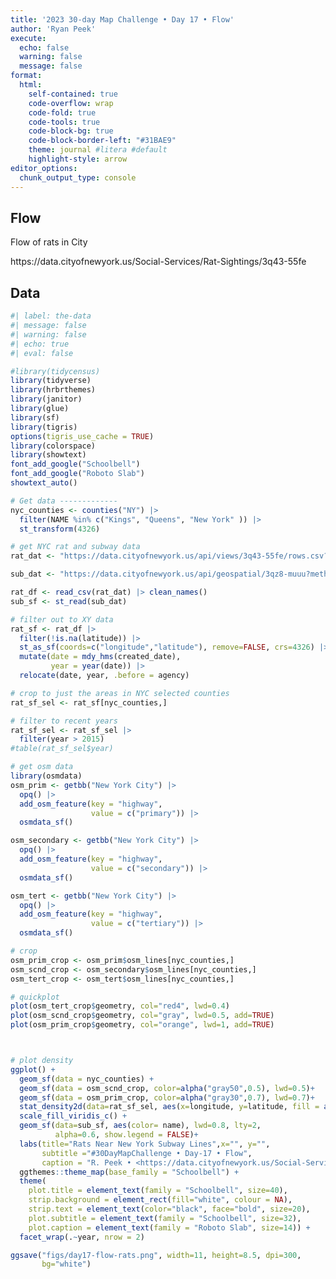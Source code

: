 ```yaml
---
title: '2023 30-day Map Challenge • Day 17 • Flow'
author: 'Ryan Peek'
execute:
  echo: false
  warning: false
  message: false
format: 
  html:
    self-contained: true
    code-overflow: wrap
    code-fold: true
    code-tools: true
    code-block-bg: true
    code-block-border-left: "#31BAE9"
    theme: journal #litera #default
    highlight-style: arrow
editor_options: 
  chunk_output_type: console
---
```


## Flow

Flow of rats in City

https://data.cityofnewyork.us/Social-Services/Rat-Sightings/3q43-55fe

## Data

```r
#| label: the-data
#| message: false
#| warning: false
#| echo: true
#| eval: false

#library(tidycensus)
library(tidyverse)
library(hrbrthemes)
library(janitor)
library(glue)
library(sf)
library(tigris)
options(tigris_use_cache = TRUE)
library(colorspace)
library(showtext)
font_add_google("Schoolbell")
font_add_google("Roboto Slab")
showtext_auto()

# Get data -------------
nyc_counties <- counties("NY") |> 
  filter(NAME %in% c("Kings", "Queens", "New York" )) |> 
  st_transform(4326)

# get NYC rat and subway data
rat_dat <- "https://data.cityofnewyork.us/api/views/3q43-55fe/rows.csv?date=20231117&accessType=DOWNLOAD"

sub_dat <- "https://data.cityofnewyork.us/api/geospatial/3qz8-muuu?method=export&format=GeoJSON"

rat_df <- read_csv(rat_dat) |> clean_names()
sub_sf <- st_read(sub_dat)

# filter out to XY data
rat_sf <- rat_df |> 
  filter(!is.na(latitude)) |>
  st_as_sf(coords=c("longitude","latitude"), remove=FALSE, crs=4326) |>
  mutate(date = mdy_hms(created_date),
         year = year(date)) |> 
  relocate(date, year, .before = agency)

# crop to just the areas in NYC selected counties
rat_sf_sel <- rat_sf[nyc_counties,]

# filter to recent years
rat_sf_sel <- rat_sf_sel |> 
  filter(year > 2015)
#table(rat_sf_sel$year)

# get osm data
library(osmdata)
osm_prim <- getbb("New York City") |> 
  opq() |> 
  add_osm_feature(key = "highway", 
                  value = c("primary")) |> 
  osmdata_sf()

osm_secondary <- getbb("New York City") |> 
  opq() |> 
  add_osm_feature(key = "highway", 
                  value = c("secondary")) |> 
  osmdata_sf()

osm_tert <- getbb("New York City") |> 
  opq() |> 
  add_osm_feature(key = "highway", 
                  value = c("tertiary")) |> 
  osmdata_sf()

# crop
osm_prim_crop <- osm_prim$osm_lines[nyc_counties,]
osm_scnd_crop <- osm_secondary$osm_lines[nyc_counties,]
osm_tert_crop <- osm_tert$osm_lines[nyc_counties,]

# quickplot
plot(osm_tert_crop$geometry, col="red4", lwd=0.4)
plot(osm_scnd_crop$geometry, col="gray", lwd=0.5, add=TRUE)
plot(osm_prim_crop$geometry, col="orange", lwd=1, add=TRUE)



# plot density
ggplot() +
  geom_sf(data = nyc_counties) +
  geom_sf(data = osm_scnd_crop, color=alpha("gray50",0.5), lwd=0.5)+
  geom_sf(data = osm_prim_crop, color=alpha("gray30",0.7), lwd=0.7)+
  stat_density2d(data=rat_sf_sel, aes(x=longitude, y=latitude, fill = after_stat(level)), n=200, alpha = .8, geom = "polygon", show.legend = FALSE) + 
  scale_fill_viridis_c() +
  geom_sf(data=sub_sf, aes(color= name), lwd=0.8, lty=2, 
          alpha=0.6, show.legend = FALSE)+
  labs(title="Rats Near New York Subway Lines",x="", y="",
       subtitle ="#30DayMapChallenge • Day-17 • Flow",
       caption = "R. Peek • <https://data.cityofnewyork.us/Social-Services/Rat-Sightings/3q43-55fe>")+
  ggthemes::theme_map(base_family = "Schoolbell") +
  theme(
    plot.title = element_text(family = "Schoolbell", size=40),
    strip.background = element_rect(fill="white", colour = NA),
    strip.text = element_text(color="black", face="bold", size=20),
    plot.subtitle = element_text(family = "Schoolbell", size=32),
    plot.caption = element_text(family = "Roboto Slab", size=14)) +
  facet_wrap(.~year, nrow = 2)

ggsave("figs/day17-flow-rats.png", width=11, height=8.5, dpi=300,
       bg="white")
```
